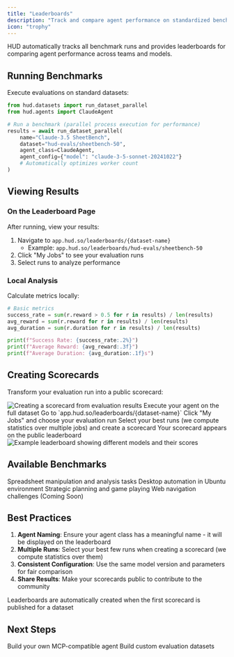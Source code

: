```yaml
---
title: "Leaderboards"
description: "Track and compare agent performance on standardized benchmarks"
icon: "trophy"
---
```


HUD automatically tracks all benchmark runs and provides leaderboards for comparing agent performance across teams and models.

## Running Benchmarks

Execute evaluations on standard datasets:

```python
from hud.datasets import run_dataset_parallel
from hud.agents import ClaudeAgent

# Run a benchmark (parallel process execution for performance)
results = await run_dataset_parallel(
    name="Claude-3.5 SheetBench",
    dataset="hud-evals/sheetbench-50",
    agent_class=ClaudeAgent,
    agent_config={"model": "claude-3-5-sonnet-20241022"}
    # Automatically optimizes worker count
)
```

## Viewing Results

### On the Leaderboard Page

After running, view your results:

1. Navigate to `app.hud.so/leaderboards/{dataset-name}`
   - Example: `app.hud.so/leaderboards/hud-evals/sheetbench-50`
2. Click "My Jobs" to see your evaluation runs
3. Select runs to analyze performance

### Local Analysis

Calculate metrics locally:

```python
# Basic metrics
success_rate = sum(r.reward > 0.5 for r in results) / len(results)
avg_reward = sum(r.reward for r in results) / len(results)
avg_duration = sum(r.duration for r in results) / len(results)

print(f"Success Rate: {success_rate:.2%}")
print(f"Average Reward: {avg_reward:.3f}")
print(f"Average Duration: {avg_duration:.1f}s")
```

## Creating Scorecards

Transform your evaluation run into a public scorecard:

<Frame>
  <img src="/images/create-scorecard.png" alt="Creating a scorecard from evaluation results" />
</Frame>

<Steps>
<Step title="Run Evaluation">
  Execute your agent on the full dataset
</Step>

<Step title="Navigate to Leaderboard">
  Go to `app.hud.so/leaderboards/{dataset-name}`
</Step>

<Step title="Select Your Job">
  Click "My Jobs" and choose your evaluation run
</Step>

<Step title="Create Scorecard">
  Select your best runs (we compute statistics over multiple jobs) and create a scorecard
</Step>

<Step title="Publish">
  Your scorecard appears on the public leaderboard
</Step>
</Steps>

<Frame>
  <img src="/images/leaderboard-example.png" alt="Example leaderboard showing different models and their scores" />
</Frame>

## Available Benchmarks

<CardGroup cols={2}>
<Card title="SheetBench-50" href="https://app.hud.so/leaderboards/hud-evals/SheetBench-50">
  Spreadsheet manipulation and analysis tasks
</Card>

<Card title="OSWorld-Verified" href="https://app.hud.so/leaderboards/hud-evals/osworld-verified">
  Desktop automation in Ubuntu environment
</Card>

<Card title="2048 Puzzles" href="https://app.hud.so/leaderboards/hud-evals/2048-puzzles">
  Strategic planning and game playing
</Card>

<Card title="OnlineMind2Web" icon="clock">
  Web navigation challenges (Coming Soon)
</Card>
</CardGroup>

## Best Practices

1. **Agent Naming**: Ensure your agent class has a meaningful name - it will be displayed on the leaderboard
2. **Multiple Runs**: Select your best few runs when creating a scorecard (we compute statistics over them)
3. **Consistent Configuration**: Use the same model version and parameters for fair comparison
4. **Share Results**: Make your scorecards public to contribute to the community

<Note>
Leaderboards are automatically created when the first scorecard is published for a dataset
</Note>

## Next Steps

<CardGroup cols={2}>
<Card title="Create Agents" icon="robot" href="/evaluate-agents/create-agents">
  Build your own MCP-compatible agent
</Card>

<Card title="Create Benchmarks" icon="flask" href="/evaluate-agents/create-benchmarks">
  Build custom evaluation datasets
</Card>
</CardGroup>
